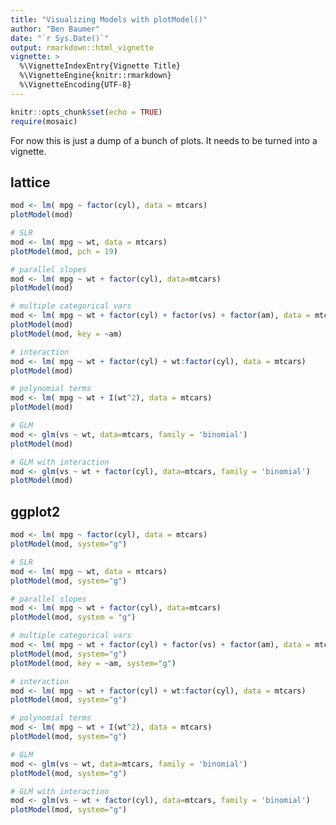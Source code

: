```yaml
---
title: "Visualizing Models with plotModel()"
author: "Ben Baumer"
date: "`r Sys.Date()`"
output: rmarkdown::html_vignette
vignette: >
  %\VignetteIndexEntry{Vignette Title}
  %\VignetteEngine{knitr::rmarkdown}
  %\VignetteEncoding{UTF-8}
---
```


```r
knitr::opts_chunk$set(echo = TRUE)
require(mosaic)
```

For now this is just a dump of a bunch of plots.  It needs to be turned into a vignette.

## lattice

```r
mod <- lm( mpg ~ factor(cyl), data = mtcars)
plotModel(mod)

# SLR
mod <- lm( mpg ~ wt, data = mtcars)
plotModel(mod, pch = 19)

# parallel slopes
mod <- lm( mpg ~ wt + factor(cyl), data=mtcars)
plotModel(mod)

# multiple categorical vars
mod <- lm( mpg ~ wt + factor(cyl) + factor(vs) + factor(am), data = mtcars)
plotModel(mod)
plotModel(mod, key = ~am)

# interaction
mod <- lm( mpg ~ wt + factor(cyl) + wt:factor(cyl), data = mtcars)
plotModel(mod)

# polynomial terms
mod <- lm( mpg ~ wt + I(wt^2), data = mtcars)
plotModel(mod)

# GLM
mod <- glm(vs ~ wt, data=mtcars, family = 'binomial')
plotModel(mod)

# GLM with interaction
mod <- glm(vs ~ wt + factor(cyl), data=mtcars, family = 'binomial')
plotModel(mod)
```


## ggplot2

```r
mod <- lm( mpg ~ factor(cyl), data = mtcars)
plotModel(mod, system="g")

# SLR
mod <- lm( mpg ~ wt, data = mtcars)
plotModel(mod, system="g")

# parallel slopes
mod <- lm( mpg ~ wt + factor(cyl), data=mtcars)
plotModel(mod, system = "g")

# multiple categorical vars
mod <- lm( mpg ~ wt + factor(cyl) + factor(vs) + factor(am), data = mtcars)
plotModel(mod, system="g")
plotModel(mod, key = ~am, system="g")

# interaction
mod <- lm( mpg ~ wt + factor(cyl) + wt:factor(cyl), data = mtcars)
plotModel(mod, system="g")

# polynomial terms
mod <- lm( mpg ~ wt + I(wt^2), data = mtcars)
plotModel(mod, system="g")

# GLM
mod <- glm(vs ~ wt, data=mtcars, family = 'binomial')
plotModel(mod, system="g")

# GLM with interaction
mod <- glm(vs ~ wt + factor(cyl), data=mtcars, family = 'binomial')
plotModel(mod, system="g")
```
